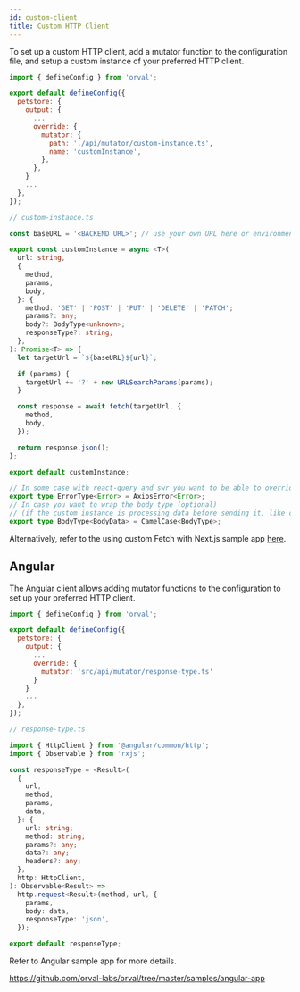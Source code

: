 ```yaml
---
id: custom-client
title: Custom HTTP Client
---
```


To set up a custom HTTP client, add a mutator function to the configuration file, and setup a custom instance of your preferred HTTP client.

```js
import { defineConfig } from 'orval';

export default defineConfig({
  petstore: {
    output: {
      ...
      override: {
        mutator: {
          path: './api/mutator/custom-instance.ts',
          name: 'customInstance',
        },
      },
    }
    ...
  },
});
```

```ts
// custom-instance.ts

const baseURL = '<BACKEND URL>'; // use your own URL here or environment variable

export const customInstance = async <T>(
  url: string,
  {
    method,
    params,
    body,
  }: {
    method: 'GET' | 'POST' | 'PUT' | 'DELETE' | 'PATCH';
    params?: any;
    body?: BodyType<unknown>;
    responseType?: string;
  },
): Promise<T> => {
  let targetUrl = `${baseURL}${url}`;

  if (params) {
    targetUrl += '?' + new URLSearchParams(params);
  }

  const response = await fetch(targetUrl, {
    method,
    body,
  });

  return response.json();
};

export default customInstance;

// In some case with react-query and swr you want to be able to override the return error type so you can also do it here like this
export type ErrorType<Error> = AxiosError<Error>;
// In case you want to wrap the body type (optional)
// (if the custom instance is processing data before sending it, like changing the case for example)
export type BodyType<BodyData> = CamelCase<BodyType>;
```

Alternatively, refer to the using custom Fetch with Next.js sample app [here](https://github.com/orval-labs/orval/blob/master/samples/next-app-with-fetch/custom-fetch.ts).

## Angular

The Angular client allows adding mutator functions to the configuration to set up your preferred HTTP client.

```js
import { defineConfig } from 'orval';

export default defineConfig({
  petstore: {
    output: {
      ...
      override: {
        mutator: 'src/api/mutator/response-type.ts'
      }
    }
    ...
  },
});
```

```ts
// response-type.ts

import { HttpClient } from '@angular/common/http';
import { Observable } from 'rxjs';

const responseType = <Result>(
  {
    url,
    method,
    params,
    data,
  }: {
    url: string;
    method: string;
    params?: any;
    data?: any;
    headers?: any;
  },
  http: HttpClient,
): Observable<Result> =>
  http.request<Result>(method, url, {
    params,
    body: data,
    responseType: 'json',
  });

export default responseType;
```

Refer to Angular sample app for more details.

https://github.com/orval-labs/orval/tree/master/samples/angular-app
